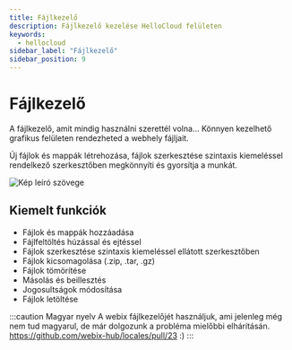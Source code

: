 ```yaml
---
title: Fájlkezelő
description: Fájlkezelő kezelése HelloCloud felületen
keywords:
  - hellocloud
sidebar_label: "Fájlkezelő"
sidebar_position: 9
---
```


# <FontAwesomeIcon icon="fa-duotone fa-file text-primary" /> Fájlkezelő

A fájlkezelő, amit mindig használni szerettél volna... Könnyen kezelhető grafikus felületen rendezheted a webhely fájljait.

Új fájlok és mappák létrehozása, fájlok szerkesztése szintaxis kiemeléssel rendelkező szerkesztőben megkönnyíti és gyorsítja a munkát.

<BrowserWindow url="https://peldaweboldal.hu">
  <img src="https://cdn.hellowp.cloud/hub/hellocloud/hellocloud-037.png" alt="Kép leíró szövege"></img>
</BrowserWindow>

## Kiemelt funkciók

- Fájlok és mappák hozzáadása
- Fájlfeltöltés húzással és ejtéssel
- Fájlok szerkesztése szintaxis kiemeléssel ellátott szerkesztőben
- Fájlok kicsomagolása (.zip, .tar, .gz)
- Fájlok tömörítése
- Másolás és beillesztés
- Jogosultságok módosítása
- Fájlok letöltése

:::caution Magyar nyelv
A webix fájlkezelőjét használjuk, ami jelenleg még nem tud magyarul, de már dolgozunk a probléma mielőbbi elhárításán. https://github.com/webix-hub/locales/pull/23 :)
:::